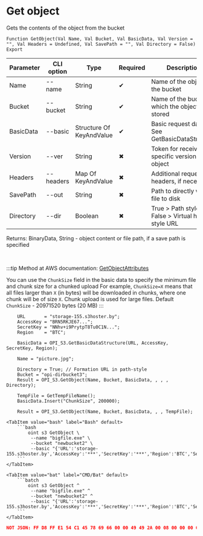 ﻿---
sidebar_position: 8
description: Get object and other functions to work with S3 in the Open Integration Package, a free open-source integration library for 1C:Enterprise 8, OneScript and CLI
keywords: [1C, 1С, 1С:Enterprise, 1С:Enterprise 8.3, API, Integration, Services, Exchange, OneScript, CLI, S3]
---


# Get object
 Gets the contents of the object from the bucket



`Function GetObject(Val Name, Val Bucket, Val BasicData, Val Version = "", Val Headers = Undefined, Val SavePath = "", Val Directory = False) Export`

  | Parameter | CLI option | Type | Required | Description |
  |-|-|-|-|-|
  | Name | --name | String | &#x2714; | Name of the object in the bucket |
  | Bucket | --bucket | String | &#x2714; | Name of the bucket in which the object is stored |
  | BasicData | --basic | Structure Of KeyAndValue | &#x2714; | Basic request data. See GetBasicDataStructure |
  | Version | --ver | String | &#x2716; | Token for receiving a specific version of an object |
  | Headers | --headers | Map Of KeyAndValue | &#x2716; | Additional request headers, if necessary |
  | SavePath | --out | String | &#x2716; | Path to directly write a file to disk |
  | Directory | --dir | Boolean | &#x2716; | True > Path style URL, False > Virtual hosted style URL |

  
  Returns:  BinaryData, String - object content or file path, if a save path is specified

<br/>

:::tip
Method at AWS documentation: [GetObjectAttributes](https://docs.aws.amazon.com/AmazonS3/latest/API/API_GetObjectAttributes.html)

You can use the `ChunkSize` field in the basic data to specify the minimum file and chunk size for a chunked upload For example, `ChunkSize=X` means that all files larger than `X` (in bytes) will be downloaded in chunks, where one chunk will be of size `X`. Chunk upload is used for large files. Default `ChunkSize` - 20971520 bytes (20 MB)
:::
<br/>


```bsl title="1C:Enterprise/OneScript code example"
    URL       = "storage-155.s3hoster.by";
    AccessKey = "BRN5RKJE67...";
    SecretKey = "NNhv+i9PrytpT8Tu0C1N...";
    Region    = "BTC";

    BasicData = OPI_S3.GetBasicDataStructure(URL, AccessKey, SecretKey, Region);

    Name = "picture.jpg";

    Directory = True; // Formation URL in path-style
    Bucket = "opi-dirbucket3";
    Result = OPI_S3.GetObject(Name, Bucket, BasicData, , , , Directory);

    TempFile = GetTempFileName();
    BasicData.Insert("ChunkSize", 200000);

    Result = OPI_S3.GetObject(Name, Bucket, BasicData, , , TempFile);
```
 

 <Tabs>
  
    <TabItem value="bash" label="Bash" default>
        ```bash
            oint s3 GetObject \
             --name "bigfile.exe" \
             --bucket "newbucket2" \
             --basic "{'URL':'storage-155.s3hoster.by','AccessKey':'***','SecretKey':'***','Region':'BTC','Service':'s3','ChunkSize':'200000'}"
        ```
    </TabItem>
  
    <TabItem value="bat" label="CMD/Bat" default>
        ```batch
            oint s3 GetObject ^
             --name "bigfile.exe" ^
             --bucket "newbucket2" ^
             --basic "{'URL':'storage-155.s3hoster.by','AccessKey':'***','SecretKey':'***','Region':'BTC','Service':'s3','ChunkSize':'200000'}"
        ```
    </TabItem>
</Tabs>


```json title="Result"
NOT JSON: FF D8 FF E1 54 C1 45 78 69 66 00 00 49 49 2A 00 08 00 00 00 0B 00 0E 01 02 00 20 00 00 00 92 00 00 00 0F 01 02 00 05 00 00 00 B2 00 00 00 10 01 02 00 07 00 00 00 B8 00 00 00 12 01 03 00 01 00…
```
